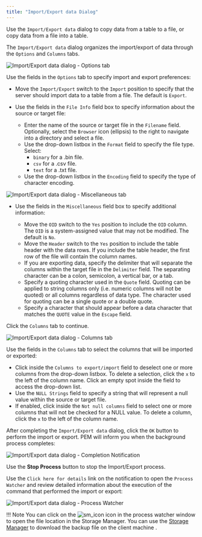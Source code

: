 ```yaml
---
title: "Import/Export data Dialog"
---
```


<div id="import_export_data" class="registered_link"></div>

Use the `Import/Export data` dialog to copy data from a table to a file, or copy data from a file into a table.

The `Import/Export data` dialog organizes the import/export of data through the `Options` and `Columns` tabs.

![Import/Export data dialog - Options tab](../images/import_export_options.png)

Use the fields in the `Options` tab to specify import and export preferences:

-   Move the `Import/Export` switch to the `Import` position to specify that the server should import data to a table from a file. The default is `Export`.

-   Use the fields in the `File Info` field box to specify information about the source or target file:

    -   Enter the name of the source or target file in the `Filename` field. Optionally, select the `Browser` icon (ellipsis) to the right to navigate into a directory and select a file.
    -   Use the drop-down listbox in the `Format` field to specify the file type. Select:
        -   `binary` for a .bin file.
        -   `csv` for a .csv file.
        -   `text` for a .txt file.
    -   Use the drop-down listbox in the `Encoding` field to specify the type of character encoding.

![Import/Export data dialog - Miscellaneous tab](../images/import_export_miscellaneous.png)

-   Use the fields in the `Miscellaneous` field box to specify additional information:

    -   Move the `OID` switch to the `Yes` position to include the `OID` column. The `OID` is a system-assigned value that may not be modified. The default is `No`.
    -   Move the `Header` switch to the `Yes` position to include the table header with the data rows. If you include the table header, the first row of the file will contain the column names.
    -   If you are exporting data, specify the delimiter that will separate the columns within the target file in the `Delimiter` field. The separating character can be a colon, semicolon, a vertical bar, or a tab.
    -   Specify a quoting character used in the `Quote` field. Quoting can be applied to string columns only (i.e. numeric columns will not be quoted) or all columns regardless of data type. The character used for quoting can be a single quote or a double quote.
    -   Specify a character that should appear before a data character that matches the `QUOTE` value in the `Escape` field.

Click the `Columns` tab to continue.

![Import/Export data dialog - Columns tab](../images/import_export_columns.png)

Use the fields in the `Columns` tab to select the columns that will be imported or exported:

-   Click inside the `Columns to export/import` field to deselect one or more columns from the drop-down listbox. To delete a selection, click the `x` to the left of the column name. Click an empty spot inside the field to access the drop-down list.
-   Use the `NULL Strings` field to specify a string that will represent a null value within the source or target file.
-   If enabled, click inside the `Not null columns` field to select one or more columns that will not be checked for a NULL value. To delete a column, click the `x` to the left of the column name.

After completing the `Import/Export data` dialog, click the `OK` button to perform the import or export. PEM will inform you when the background process completes:

![Import/Export data dialog - Completion Notification](../images/import_export_complete.png)

Use the **Stop Process** button to stop the Import/Export process.

Use the `Click here for details` link on the notification to open the `Process Watcher` and review detailed information about the execution of the command that performed the import or export:

![Import/Export data dialog - Process Watcher](../images/import_export_pw.png)

!!! Note
    You can click on the ![sm_icon](../images/sm_icon.png) icon in the process watcher window to open the file location in the Storage Manager. You can use the [Storage Manager](05_storage_manager/#storage_manager) to download the backup file on the client machine .